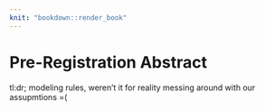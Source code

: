 ```yaml
---
knit: "bookdown::render_book"
---
```


# Pre-Registration Abstract {-}
\chaptermark{Abstract} <!-- Bug in template would put wrong chaptermark here, needs proper fix -->

tl:dr; modeling rules, weren't it for reality messing around with our assupmtions =(

\newpage
